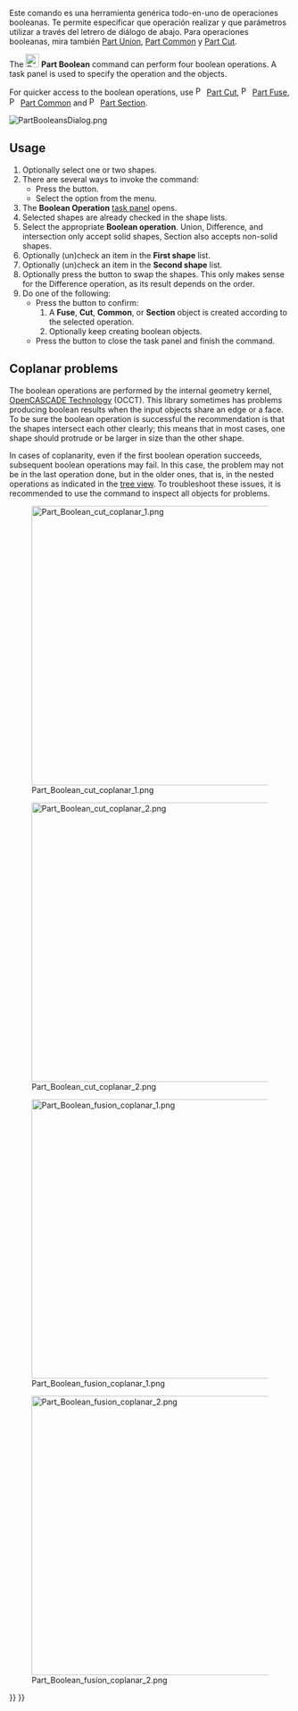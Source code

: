 <languages/>

{{Docnav
|[[Part_CompoundFilter|CompoundFilter]]
|[[Part_Cut|Cut]]
|[[Part_Workbench|Part]]
|IconL=Part_CompoundFilter.svg
|IconR=Part_Cut.svg
|IconC=Workbench_Part.svg
}}

<div class="mw-translate-fuzzy">
{{GuiCommand/es|Name=Part Booleans|Name/es=Part Booleans|MenuLocation=Part → Booleans|Workbenches=[[Part_Workbench/es|Part]]|SeeAlso=[[Part Union/es|Part Union]], [[Part Common/es|Part Common]] and [[Part Cut/es|Part Cut]]}}
</div>

<span id="Description"></span>
Este comando es una herramienta genérica todo-en-uno de operaciones booleanas. Te permite especificar que operación realizar y que parámetros utilizar a través del letrero de diálogo de abajo. Para operaciones booleanas, mira también  [[Part Union|Part Union]], [[Part Common|Part Common]] y [[Part Cut|Part Cut]].

The [[Image:Part_Boolean.svg|24px]] '''Part Boolean''' command can perform four boolean operations. A task panel is used to specify the operation and the objects.

For quicker access to the boolean operations, use [[File:Part_Cut.svg|16px]] [[Part_Cut|Part Cut]], [[File:Part_Fuse.svg|16px]] [[Part_Fuse|Part Fuse]], [[File:Part_Common.svg|16px]] [[Part_Common|Part Common]] and [[File:Part_Section.svg|16px]] [[Part_Section|Part Section]].

[[File:PartBooleansDialog.png]]
{{Caption|The Boolean Operation task panel}}

==Usage==

# Optionally select one or two shapes.
# There are several ways to invoke the command:
#* Press the {{Button|[[Image:Part_Boolean.svg|16px|link=]] [[Part_Boolean|Boolean...]]}} button.
#* Select the {{MenuCommand|Part → Boolean → [[Image:Part_Boolean.svg|16px]] Boolean...}} option from the menu.
# The '''Boolean Operation''' [[Task_panel|task panel]] opens.
# Selected shapes are already checked in the shape lists.
# Select the appropriate '''Boolean operation'''. Union, Difference, and intersection only accept solid shapes, Section also accepts non-solid shapes.
# Optionally (un)check an item in the '''First shape''' list.
# Optionally (un)check an item in the '''Second shape''' list.
# Optionally press the {{Button|Swap selection}} button to swap the shapes. This only makes sense for the Difference operation, as its result depends on the order.
# Do one of the following:
#* Press the {{Button|Apply}} button to confirm:
#*# A '''Fuse''', '''Cut''', '''Common''', or '''Section''' object is created according to the selected operation.
#*# Optionally keep creating boolean objects.
#* Press the {{Button|Close}} button to close the task panel and finish the command.

== Coplanar problems ==

The boolean operations are performed by the internal geometry kernel, [[OpenCASCADE|OpenCASCADE Technology]] (OCCT). This library sometimes has problems producing boolean results when the input objects share an edge or a face. To be sure the boolean operation is successful the recommendation is that the shapes intersect each other clearly; this means that in most cases, one shape should protrude or be larger in size than the other shape.

In cases of coplanarity, even if the first boolean operation succeeds, subsequent boolean operations may fail. In this case, the problem may not be in the last operation done, but in the older ones, that is, in the nested operations as indicated in the [[Tree_view|tree view]]. To troubleshoot these issues, it is recommended to use the {{Button|[[File:Part_CheckGeometry.svg|16px]] [[Part_CheckGeometry|Part CheckGeometry]]}} command to inspect all objects for problems.

[[File:Part_Boolean_cut_coplanar_1.png|500px]]

[[File:Part_Boolean_cut_coplanar_2.png|500px]]

{{Caption|Left: shapes that share a face, a boolean cut may produce incorrect results. Right: shapes that intersect each other clearly, the boolean cut will be successful in most cases.}}

[[File:Part_Boolean_fusion_coplanar_1.png|500px]]

[[File:Part_Boolean_fusion_coplanar_2.png|500px]]

{{Caption|Left: shapes that share a face, a boolean union may produce incorrect results. Right: shapes that intersect each other clearly, the boolean union will be successful in most cases.}}


{{Docnav
|[[Part_CompoundFilter|CompoundFilter]]
|[[Part_Cut|Cut]]
|[[Part_Workbench|Part]]
|IconL=Part_CompoundFilter.svg
|IconR=Part_Cut.svg
|IconC=Workbench_Part.svg
}}

{{Part_Tools_navi{{#translation:}}}}
{{Userdocnavi{{#translation:}}}}